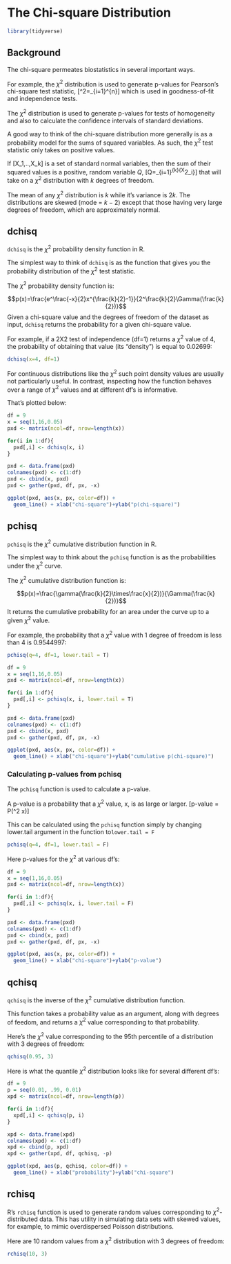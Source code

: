 # The Chi-square Distribution {#chisquare}


```r
library(tidyverse)
```
## Background

The chi-square permeates biostatistics in several important ways.  

For example, the $\chi^2$ distribution is used to generate p-values for Pearson's chi-square test statistic, \[\chi^2=\sum_{i=1}^{n}\frac{(O_i-E_i)^2}{E_i}\] which is used in goodness-of-fit and independence tests.

The $\chi^2$ distribution is used to generate p-values for tests of homogeneity and also to calculate the confidence intervals of standard deviations.

A good way to think of the chi-square distribution more generally is as a probability model for the sums of squared variables. As such, the $\chi^2$ test statistic only takes on positive values.

If \[X_1,..,X_k\] is a set of standard normal variables, then the sum of their squared values is a positive, random variable $Q$, \[Q=\sum_{i=1}^{k}{X^2_i}\] that will take on a $\chi^2$ distribution with $k$ degrees of freedom.

The mean of any $\chi^2$ distribution is $k$ while it's variance is $2k$. The distributions are skewed (mode = $k-2$) except that those having very large degrees of freedom, which are approximately normal.

## dchisq

`dchisq` is the $\chi^2$ probability density function in R. 

The simplest way to think of `dchisq` is as the function that gives you the probability distribution of the $\chi^2$ test statistic.

The $\chi^2$ probability density function is:


$$p(x)=\frac{e^\frac{-x}{2}x^{\frac{k}{2}-1}}{2^\frac{k}{2}\Gamma(\frac{k}{2})}$$
Given  a chi-square value and the degrees of freedom of the dataset as input, `dchisq` returns the probability for a given chi-square value.  

For example, if a 2X2 test of independence (df=1) returns a $\chi^2$ value of 4, the probability of obtaining that value (its "density") is equal to 0.02699:

```r
dchisq(x=4, df=1)
```

For continuous distributions like the $\chi^2$ such point density values are usually not particularly useful. In contrast, inspecting how the function behaves over a range of $\chi^2$ values and at different df's is informative.

That's plotted below:

```r
df = 9
x = seq(1,16,0.05)
pxd <- matrix(ncol=df, nrow=length(x))

for(i in 1:df){
  pxd[,i] <- dchisq(x, i)
}

pxd <- data.frame(pxd)
colnames(pxd) <- c(1:df)
pxd <- cbind(x, pxd)
pxd <- gather(pxd, df, px, -x)

ggplot(pxd, aes(x, px, color=df)) +
  geom_line() + xlab("chi-square")+ylab("p(chi-square)")
```

## pchisq

`pchisq` is the $\chi^2$ cumulative distribution function in R. 

The simplest way to think about the `pchisq` function is as the probabilities under the $\chi^2$ curve. 

The $\chi^2$ cumulative distribution function is:

$$p(x)=\frac{\gamma(\frac{k}{2}\times\frac{x}{2})}{\Gamma(\frac{k}{2})}$$
It returns the cumulative probability for an area under the curve up to a given $\chi^2$ value.

For example, the probability that a $\chi^2$ value with 1 degree of freedom is less than 4 is 0.9544997:

```r
pchisq(q=4, df=1, lower.tail = T)
```

```r
df = 9
x = seq(1,16,0.05)
pxd <- matrix(ncol=df, nrow=length(x))

for(i in 1:df){
  pxd[,i] <- pchisq(x, i, lower.tail = T)
}

pxd <- data.frame(pxd)
colnames(pxd) <- c(1:df)
pxd <- cbind(x, pxd)
pxd <- gather(pxd, df, px, -x)

ggplot(pxd, aes(x, px, color=df)) +
  geom_line() + xlab("chi-square")+ylab("cumulative p(chi-square)")
```


### Calculating p-values from pchisq

The `pchisq` function is used to calculate a p-value.

A p-value is a probability that a $\chi^2$ value, x, is as large or larger. \[p-value = P(\chi^2 \ge x)\]

This can be calculated using the `pchisq` function simply by changing lower.tail argument in the function to`lower.tail = F`

```r
pchisq(q=4, df=1, lower.tail = F)
```
Here p-values for the $\chi^2$ at various df's: 

```r
df = 9
x = seq(1,16,0.05)
pxd <- matrix(ncol=df, nrow=length(x))

for(i in 1:df){
  pxd[,i] <- pchisq(x, i, lower.tail = F)
}

pxd <- data.frame(pxd)
colnames(pxd) <- c(1:df)
pxd <- cbind(x, pxd)
pxd <- gather(pxd, df, px, -x)

ggplot(pxd, aes(x, px, color=df)) +
  geom_line() + xlab("chi-square")+ylab("p-value")
```

## qchisq

`qchisq` is the inverse of the $\chi^2$ cumulative distribution function.

This function takes a probability value as an argument, along with degrees of feedom, and returns a $\chi^2$ value corresponding to that probability.

Here's the $\chi^2$ value corresponding to the 95th percentile of a distribution with 3 degrees of freedom:

```r
qchisq(0.95, 3)
```

Here is what the quantile $\chi^2$ distribution looks like for several different df's:

```r
df = 9
p = seq(0.01, .99, 0.01)
xpd <- matrix(ncol=df, nrow=length(p))

for(i in 1:df){
  xpd[,i] <- qchisq(p, i)
}

xpd <- data.frame(xpd)
colnames(xpd) <- c(1:df)
xpd <- cbind(p, xpd)
xpd <- gather(xpd, df, qchisq, -p)

ggplot(xpd, aes(p, qchisq, color=df)) +
  geom_line() + xlab("probability")+ylab("chi-square")
```

## rchisq

R's `rchisq` function is used to generate random values corresponding to $\chi^2$-distributed data. This has utility in simulating data sets with skewed values, for example, to mimic overdispersed Poisson distributions.   

Here are 10 random values from a $\chi^2$ distribution with 3 degrees of freedom: 

```r
rchisq(10, 3)
```

